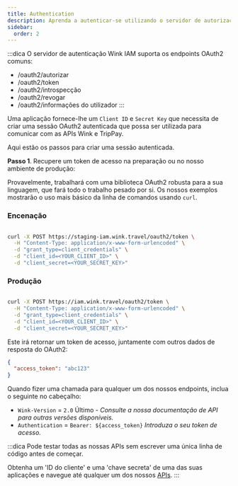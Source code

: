 ```yaml
---
title: Authentication
description: Aprenda a autenticar-se utilizando o servidor de autorização OAuth2 do Wink.
sidebar:
  order: 2
---
```

:::dica
O servidor de autenticação Wink IAM suporta os endpoints OAuth2 comuns:

* /oauth2/autorizar
* /oauth2/token
* /oauth2/introspecção
* /oauth2/revogar
* /oauth2/informações do utilizador
  :::

Uma aplicação fornece-lhe um `Client ID` e `Secret Key` que necessita de criar uma sessão OAuth2 autenticada que possa ser utilizada para comunicar com as APIs Wink e TripPay.

Aqui estão os passos para criar uma sessão autenticada.

**Passo 1**. Recupere um token de acesso na preparação ou no nosso ambiente de produção:

Provavelmente, trabalhará com uma biblioteca OAuth2 robusta para a sua linguagem, que fará todo o trabalho pesado por si.
Os nossos exemplos mostrarão o uso mais básico da linha de comandos usando `curl`.

### Encenação

```bash

curl -X POST https://staging-iam.wink.travel/oauth2/token \
  -H "Content-Type: application/x-www-form-urlencoded" \
  -d "grant_type=client_credentials" \
  -d "client_id=<YOUR_CLIENT_ID>" \
  -d "client_secret=<YOUR_SECRET_KEY>"

```

### Produção

```bash

curl -X POST https://iam.wink.travel/oauth2/token \
  -H "Content-Type: application/x-www-form-urlencoded" \
  -d "grant_type=client_credentials" \
  -d "client_id=<YOUR_CLIENT_ID>" \
  -d "client_secret=<YOUR_SECRET_KEY>"

```

Este irá retornar um token de acesso, juntamente com outros dados de resposta do OAuth2:

```json
{
  "access_token": "abc123"
}
```

Quando fizer uma chamada para qualquer um dos nossos endpoints, inclua o seguinte no cabeçalho:

* `Wink-Version` = `2.0` Último - *Consulte a nossa documentação de API para outras versões disponíveis.*
* `Authentication` = `Bearer: ${access_token}` *Introduza o seu token de acesso.*

:::dica
Pode testar todas as nossas APIs sem escrever uma única linha de código antes de começar.

Obtenha um 'ID do cliente' e uma 'chave secreta' de uma das suas aplicações e navegue até qualquer um dos nossos [APIs](/developers/apis).
:::

